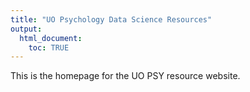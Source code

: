 ```yaml
---
title: "UO Psychology Data Science Resources"
output: 
  html_document:
    toc: TRUE
---
```


This is the homepage for the UO PSY resource website.